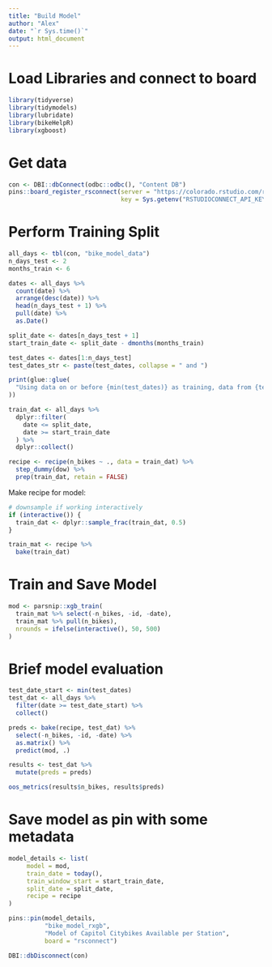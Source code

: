 ```yaml
---
title: "Build Model"
author: "Alex"
date: "`r Sys.time()`"
output: html_document
---
```


# Load Libraries and connect to board
```r
library(tidyverse)
library(tidymodels)
library(lubridate)
library(bikeHelpR)
library(xgboost)
```

# Get data
```r
con <- DBI::dbConnect(odbc::odbc(), "Content DB")
pins::board_register_rsconnect(server = "https://colorado.rstudio.com/rsc",
                               key = Sys.getenv("RSTUDIOCONNECT_API_KEY"))
```


# Perform Training Split

```r
all_days <- tbl(con, "bike_model_data")
n_days_test <- 2
months_train <- 6

dates <- all_days %>% 
  count(date) %>%
  arrange(desc(date)) %>%
  head(n_days_test + 1) %>%
  pull(date) %>%
  as.Date()

split_date <- dates[n_days_test + 1]
start_train_date <- split_date - dmonths(months_train)

test_dates <- dates[1:n_days_test]
test_dates_str <- paste(test_dates, collapse = " and ")

print(glue::glue(
  "Using data on or before {min(test_dates)} as training, data from {test_dates_str} to test."
))

train_dat <- all_days %>% 
  dplyr::filter(
    date <= split_date, 
    date >= start_train_date
  ) %>% 
  dplyr::collect()

recipe <- recipe(n_bikes ~ ., data = train_dat) %>%
  step_dummy(dow) %>%
  prep(train_dat, retain = FALSE)
```


Make recipe for model:

```r
# downsample if working interactively
if (interactive()) {
  train_dat <- dplyr::sample_frac(train_dat, 0.5)
}

train_mat <- recipe %>%
  bake(train_dat)
```

# Train and Save Model

```r
mod <- parsnip::xgb_train(
  train_mat %>% select(-n_bikes, -id, -date), 
  train_mat %>% pull(n_bikes), 
  nrounds = ifelse(interactive(), 50, 500)
)
```
# Brief model evaluation

```r
test_date_start <- min(test_dates)
test_dat <- all_days %>% 
  filter(date >= test_date_start) %>% 
  collect()

preds <- bake(recipe, test_dat) %>%
  select(-n_bikes, -id, -date) %>% 
  as.matrix() %>% 
  predict(mod, .)

results <- test_dat %>% 
  mutate(preds = preds)

oos_metrics(results$n_bikes, results$preds)
```

# Save model as pin with some metadata

```r
model_details <- list(
     model = mod,
     train_date = today(),
     train_window_start = start_train_date,
     split_date = split_date, 
     recipe = recipe
)

pins::pin(model_details, 
          "bike_model_rxgb", 
          "Model of Capitol Citybikes Available per Station", 
          board = "rsconnect")
```

```r
DBI::dbDisconnect(con)
```
